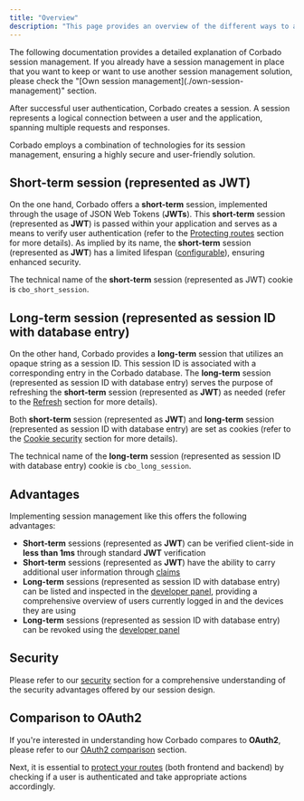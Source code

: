 ```yaml
---
title: "Overview"
description: "This page provides an overview of the different ways to add session management to your passkey-based app."
---
```


<Warning>
The following documentation provides a detailed explanation of Corbado session management. If you already have a session management in place that you want to keep or want to use another session management solution, please check the "[Own session management](./own-session-management)" section.
</Warning>

After successful user authentication, Corbado creates a session. A session represents a logical connection between a user and the application, spanning multiple requests and responses.

Corbado employs a combination of technologies for its session management, ensuring a highly secure and user-friendly solution.

## Short-term session (represented as JWT)

On the one hand, Corbado offers a **short-term** session, implemented through the usage of JSON Web Tokens (**JWTs**). This **short-term** session (represented as **JWT**) is passed within your application and serves as a means to verify user authentication (refer to the [Protecting routes](./protecting-routes) section for more details). As implied by its name, the **short-term** session (represented as **JWT**) has a limited lifespan ([configurable](https://app.corbado.com/app/settings/sessions)), ensuring enhanced security.

The technical name of the **short-term** session (represented as JWT) cookie is `cbo_short_session`.

## Long-term session (represented as session ID with database entry)

On the other hand, Corbado provides a **long-term** session that utilizes an opaque string as a session ID. This session ID is associated with a corresponding entry in the Corbado database. The **long-term** session (represented as session ID with database entry) serves the purpose of refreshing the **short-term** session (represented as **JWT**) as needed (refer to the [Refresh](./other/refresh) section for more details).

Both **short-term** session (represented as **JWT**) and **long-term** session (represented as session ID with database entry) are set as cookies (refer to the [Cookie security](./security/cookie-security) section for more details).

The technical name of the **long-term** session (represented as session ID with database entry) cookie is `cbo_long_session`.

## Advantages

Implementing session management like this offers the following advantages:

* **Short-term** sessions (represented as **JWT**) can be verified client-side in **less than 1ms** through standard **JWT** verification
* **Short-term** sessions (represented as **JWT**) have the ability to carry additional user information through [claims](https://quadmeup.com/2022/06/29/jwt-claims-explained)
* **Long-term** sessions (represented as session ID with database entry) can be listed and inspected in the [developer panel](https://app.corbado.com/app/sessions), providing a comprehensive overview of users currently logged in and the devices they are using
* **Long-term** sessions (represented as session ID with database entry) can be revoked using the [developer panel](https://app.corbado.com/app/sessions) &#x20;

## Security

Please refer to our [security](./security) section for a comprehensive understanding of the security advantages offered by our session design.

## Comparison to OAuth2

If you're interested in understanding how Corbado compares to **OAuth2**, please refer to our [OAuth2 comparison](./other/oauth2-comparison) section.

Next, it is essential to [protect your routes](./protecting-routes) (both frontend and backend) by checking if a user is authenticated and take appropriate actions accordingly.
